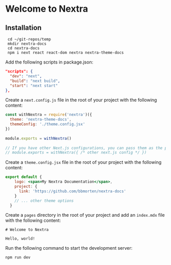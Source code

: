 # Welcome to Nextra

## Installation 

```shell
 cd ~/git-repos/temp
 mkdir nextra-docs
 cd nextra-docs
 npm i next react react-dom nextra nextra-theme-docs
```

Add the following scripts in package.json:



```json
"scripts": {
  "dev": "next",
  "build": "next build",
  "start": "next start"
},
```

Create a `next.config.js` file in the root of your project with the following content:

```js
const withNextra = require('nextra')({
  theme: 'nextra-theme-docs',
  themeConfig: './theme.config.jsx'
})
 
module.exports = withNextra()
 
// If you have other Next.js configurations, you can pass them as the parameter:
// module.exports = withNextra({ /* other next.js config */ })
```

Create a `theme.config.jsx` file in the root of your project with the following content:

```jsx
export default {
    logo: <span>My Nextra Documentation</span>,
    project: {
      link: 'https://github.com/bbmorten/nextra-docs'
    }
    // ... other theme options
  }
```

Create a `pages` directory in the root of your project and add an `index.mdx` file with the following content:

```mdx
# Welcome to Nextra
 
Hello, world!
```

Run the following command to start the development server:

```shell
npm run dev
```

